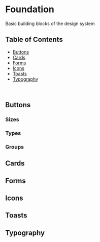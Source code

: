 

<Meta title="Foundation" />

# Foundation

Basic building blocks of the design system

## Table of Contents

- [Buttons](#buttons)
- [Cards](#cards)
- [Forms](#forms)
- [Icons](#icons)
- [Toasts](#toasts)
- [Typography](#typography)

<br/>

## Buttons <a name="buttons"></a>

### Sizes

<Canvas of={s.ButtonSizes} />

### Types

<Canvas of={s.ButtonTypes} />

### Groups

<Canvas of={s.ButtonGroups} />

## Cards <a name="cards"></a>

<Canvas of={s.Cards} />

## Forms <a name="forms"></a>

<Canvas of={s.Forms} />

## Icons <a name="icons"></a>

<Canvas of={s.Icons} />

## Toasts <a name="toasts"></a>

<Canvas of={s.Toasts} />

## Typography <a name="typography"></a>

<Canvas of={s.Typography} />
